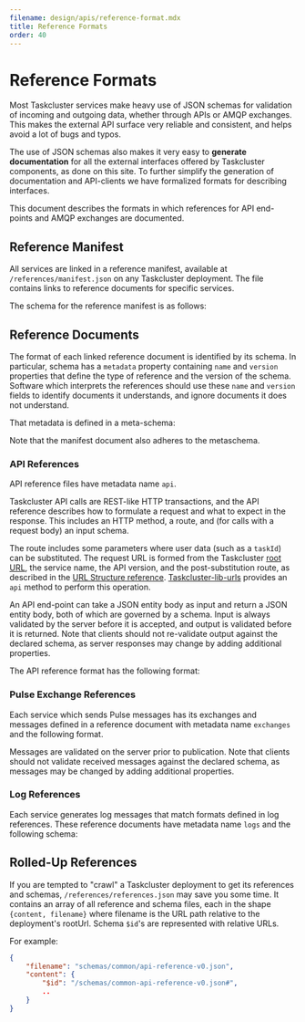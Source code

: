 ```yaml
---
filename: design/apis/reference-format.mdx
title: Reference Formats
order: 40
---
```


# Reference Formats

Most Taskcluster services make heavy use of JSON schemas for validation of
incoming and outgoing data, whether through APIs or AMQP exchanges. This makes
the external API surface very reliable and consistent, and helps avoid a lot of
bugs and typos.

The use of JSON schemas also makes it very easy to **generate documentation**
for all the external interfaces offered by Taskcluster components, as done on
this site. To further simplify the generation of documentation and API-clients
we have formalized formats for describing interfaces.

This document describes the formats in which references for API end-points and
AMQP exchanges are documented.

## Reference Manifest

All services are linked in a reference manifest, available at `/references/manifest.json` on any Taskcluster deployment.
The file contains links to reference documents for specific services.

The schema for the reference manifest is as follows:

<SchemaTable schema="/schemas/common/manifest-v3.json#" />

## Reference Documents

The format of each linked reference document is identified by its schema.
In particular, schema has a `metadata` property containing `name` and `version` properties that define the type of reference and the version of the schema.
Software which interprets the references should use these `name` and `version` fields to identify documents it understands, and ignore documents it does not understand.

That metadata is defined in a meta-schema:

<SchemaTable schema="/schemas/common/metadata-metaschema.json#" />

Note that the manifest document also adheres to the metaschema.

### API References

API reference files have metadata name `api`.

Taskcluster API calls are REST-like HTTP transactions, and the API reference
describes how to formulate a request and what to expect in the response.  This
includes an HTTP method, a route, and (for calls with a request body) an input
schema.

The route includes some parameters where user data (such as a `taskId`) can be
substituted.  The request URL is formed from the Taskcluster [root URL](/docs/manual/using/root-urls), the
service name, the API version, and the post-substitution route, as described in the [URL Structure reference](/docs/reference/url-structure).
[Taskcluster-lib-urls](https://github.com/taskcluster/taskcluster-lib-urls)
provides an `api` method to perform this operation.

An API end-point can take a JSON entity body as input and return a JSON entity
body, both of which are governed by a schema. Input is always validated by the
server before it is accepted, and output is validated before it is returned.
Note that clients should not re-validate output against the declared schema, as
server responses may change by adding additional properties.

The API reference format has the following format:

<SchemaTable schema="/schemas/common/api-reference-v0.json#" />

### Pulse Exchange References

Each service which sends Pulse messages has its exchanges and messages defined
in a reference document with metadata name `exchanges` and the following format.

<SchemaTable schema="/schemas/common/exchanges-reference-v0.json#" />

Messages are validated on the server prior to publication.
Note that clients should not validate received messages against the declared
schema, as messages may be changed by adding additional properties.

### Log References

Each service generates log messages that match formats defined in log references.
These reference documents have metadata name `logs` and the following schema:

<SchemaTable schema="/schemas/common/logs-reference-v0.json#" />

## Rolled-Up References

If you are tempted to "crawl" a Taskcluster deployment to get its references and schemas, `/references/references.json` may save you some time.
It contains an array of all reference and schema files, each in the shape `{content, filename}` where filename is the URL path relative to the deployment's rootUrl.
Schema `$id`'s are represented with relative URLs.

For example:

```json
{
    "filename": "schemas/common/api-reference-v0.json",
    "content": {
        "$id": "/schemas/common-api-reference-v0.json#",
        ..
    }
}
```

